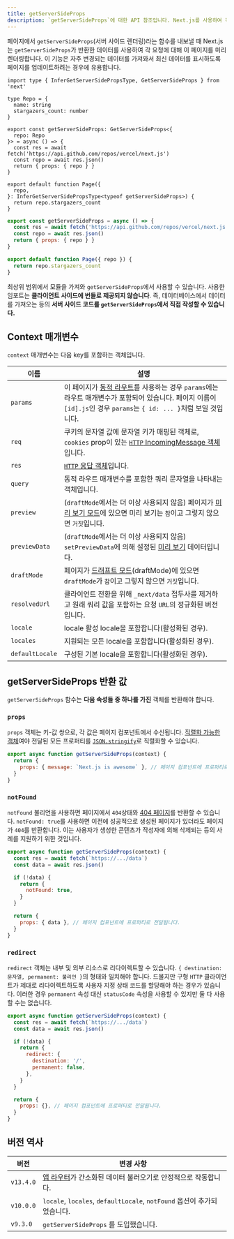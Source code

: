 ```yaml
---
title: getServerSideProps
description: `getServerSideProps`에 대한 API 참조입니다. Next.js를 사용하여 각 요청에서 데이터를 페치하는 방법을 알아보세요.
---
```


페이지에서 `getServerSideProps`(서버 사이드 렌더링)라는 함수를 내보낼 때 Next.js는 `getServerSideProps`가 반환한 데이터를 사용하여 각 요청에 대해 이 페이지를 미리 렌더링합니다. 이 기능은 자주 변경되는 데이터를 가져와서 최신 데이터를 표시하도록 페이지를 업데이트하려는 경우에 유용합니다.

```tsx filename="pages/index.tsx" switcher
import type { InferGetServerSidePropsType, GetServerSideProps } from 'next'

type Repo = {
  name: string
  stargazers_count: number
}

export const getServerSideProps: GetServerSideProps<{
  repo: Repo
}> = async () => {
  const res = await fetch('https://api.github.com/repos/vercel/next.js')
  const repo = await res.json()
  return { props: { repo } }
}

export default function Page({
  repo,
}: InferGetServerSidePropsType<typeof getServerSideProps>) {
  return repo.stargazers_count
}
```

```jsx filename="pages/index.js" switcher
export const getServerSideProps = async () => {
  const res = await fetch('https://api.github.com/repos/vercel/next.js')
  const repo = await res.json()
  return { props: { repo } }
}

export default function Page({ repo }) {
  return repo.stargazers_count
}
```

최상위 범위에서 모듈을 가져와 `getServerSideProps`에서 사용할 수 있습니다. 사용한 임포트는 **클라이언트 사이드에 번들로 제공되지 않습니다**. 즉, 데이터베이스에서 데이터를 가져오는 등의 **서버 사이드 코드를 `getServerSideProps`에서 직접 작성할 수 있습니다.**

## Context 매개변수

`context` 매개변수는 다음 key를 포함하는 객체입니다.

| 이름            | 설명                                                                                                                                                                                                                                 |
| --------------- | ------------------------------------------------------------------------------------------------------------------------------------------------------------------------------------------------------------------------------------ |
| `params`        | 이 페이지가 [동적 라우트](/docs/pages/building-your-application/routing/dynamic-routes)를 사용하는 경우 `params`에는 라우트 매개변수가 포함되어 있습니다. 페이지 이름이 `[id].js`인 경우 `params`는 `{ id: ... }`처럼 보일 것입니다. |
| `req`           | 쿠키의 문자열 값에 문자열 키가 매핑된 객체로, `cookies` prop이 있는 [`HTTP` IncomingMessage 객체](https://nodejs.org/api/http.html#http_class_http_incomingmessage)입니다.                                                           |
| `res`           | [`HTTP` 응답 객체](https://nodejs.org/api/http.html#http_class_http_serverresponse)입니다.                                                                                                                                           |
| `query`         | 동적 라우트 매개변수를 포함한 쿼리 문자열을 나타내는 객체입니다.                                                                                                                                                                     |
| `preview`       | (`draftMode`에서는 더 이상 사용되지 않음) 페이지가 [미리 보기 모드](/docs/pages/building-your-application/configuring/preview-mode)에 있으면 미리 보기는 `참`이고 그렇지 않으면 `거짓`입니다.                                        |
| `previewData`   | (`draftMode`에서는 더 이상 사용되지 않음) `setPreviewData`에 의해 설정된 [미리 보기](/docs/pages/building-your-application/configuring/preview-mode) 데이터입니다.                                                                   |
| `draftMode`     | 페이지가 [드래프트 모드](docs/pages/building-your-application/configuring/draft-mode)(draftMode)에 있으면 `draftMode`가 `참`이고 그렇지 않으면 `거짓`입니다.                                                                         |
| `resolvedUrl`   | 클라이언트 전환을 위해 `_next/data` 접두사를 제거하고 원래 쿼리 값을 포함하는 요청 `URL`의 정규화된 버전입니다.                                                                                                                      |
| `locale`        | locale 활성 locale을 포함합니다(활성화된 경우).                                                                                                                                                                                      |
| `locales`       | 지원되는 모든 locale을 포함합니다(활성화된 경우).                                                                                                                                                                                    |
| `defaultLocale` | 구성된 기본 locale을 포함합니다(활성화된 경우).                                                                                                                                                                                      |

## getServerSideProps 반환 값

`getServerSideProps` 함수는 **다음 속성들 중 하나를 가진** 객체를 반환해야 합니다.

### `props`

`props` 객체는 키-값 쌍으로, 각 값은 페이지 컴포넌트에서 수신됩니다. [직렬화 가능한 객체](https://developer.mozilla.org/en-US/docs/Glossary/Serialization)여야 전달된 모든 프로퍼티를 [`JSON.stringify`](https://developer.mozilla.org/en-US/docs/Web/JavaScript/Reference/Global_Objects/JSON/stringify)로 직렬화할 수 있습니다.

```jsx
export async function getServerSideProps(context) {
  return {
    props: { message: `Next.js is awesome` }, // 페이지 컴포넌트에 프로퍼티로 전달됩니다.
  }
}
```

### `notFound`

`notFound` 불리언을 사용하면 페이지에서 `404`상태와 [404 페이지](/docs/pages/building-your-application/routing/custom-error#404-page)를 반환할 수 있습니다. `notFound: true`를 사용하면 이전에 성공적으로 생성된 페이지가 있더라도 페이지가 `404`를 반환합니다. 이는 사용자가 생성한 콘텐츠가 작성자에 의해 삭제되는 등의 사례를 지원하기 위한 것입니다.

```js
export async function getServerSideProps(context) {
  const res = await fetch(`https://.../data`)
  const data = await res.json()

  if (!data) {
    return {
      notFound: true,
    }
  }

  return {
    props: { data }, // 페이지 컴포넌트에 프로퍼티로 전달됩니다.
  }
}
```

### `redirect`

`redirect` 객체는 내부 및 외부 리소스로 리다이렉트할 수 있습니다. `{ destination: 문자열, permanent: 불리언 }`의 형태와 일치해야 합니다. 드물지만 구형 `HTTP` 클라이언트가 제대로 리다이렉트하도록 사용자 지정 상태 코드를 할당해야 하는 경우가 있습니다. 이러한 경우 `permanent` 속성 대신 `statusCode` 속성을 사용할 수 있지만 둘 다 사용할 수는 없습니다.

```js
export async function getServerSideProps(context) {
  const res = await fetch(`https://.../data`)
  const data = await res.json()

  if (!data) {
    return {
      redirect: {
        destination: '/',
        permanent: false,
      },
    }
  }

  return {
    props: {}, // 페이지 컴포넌트에 프로퍼티로 전달됩니다.
  }
}
```

## 버전 역사

| 버전      | 변경 사항                                                                                                          |
| --------- | ------------------------------------------------------------------------------------------------------------------ |
| `v13.4.0` | [앱 라우터](/docs/app/building-your-application/data-fetching)가 간소화된 데이터 불러오기로 안정적으로 작동합니다. |
| `v10.0.0` | `locale`, `locales`, `defaultLocale`, `notFound` 옵션이 추가되었습니다.                                            |
| `v9.3.0`  | `getServerSideProps` 를 도입했습니다.                                                                              |
